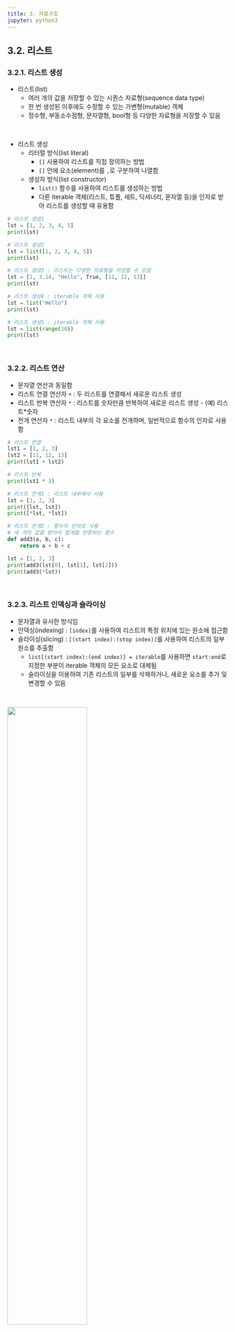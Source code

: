 ```yaml
---
title: 3. 자료구조
jupyter: python3
---
```


## 3.2. 리스트
### 3.2.1. 리스트 생성
+ 리스트(list)
  + 여러 개의 값을 저장할 수 있는 시퀀스 자료형(sequence data type)
  + 한 번 생성된 이후에도 수정할 수 있는 가변형(mutable) 객체
  + 정수형, 부동소수점형, 문자열형, bool형 등 다양한 자료형을 저장할 수 있음

<br>

+ 리스트 생성
  + 리터럴 방식(list literal)
    + `[]` 사용하여 리스트를 직접 정의하는 방법
    + `[]` 안에 요소(element)를 `,`로 구분하여 나열함
  + 생성자 방식(list constructor)
    + `list()` 함수를 사용하여 리스트를 생성하는 방법
    + 다른 iterable 객체(리스트, 튜플, 세트, 딕셔너리, 문자열 등)을 인자로 받아 리스트를 생성할 때 유용함


```python
# 리스트 생성1
lst = [1, 2, 3, 4, 5]
print(lst)
```

```python
# 리스트 생성2
lst = list([1, 2, 3, 4, 5])
print(lst)
```

```python
# 리스트 생성3 : 리스트는 다양한 자료형을 저장할 수 있음
lst = [1, 3.14, "Hello", True, [11, 12, 13]]
print(lst)
```

```python
# 리스트 생성4 : iterable 객체 사용
lst = list("Hello")
print(lst)
```

```python
# 리스트 생성5 : iterable 객체 사용
lst = list(range(10))
print(lst)
```

<br>

### 3.2.2. 리스트 연산
+ 문자열 연산과 동일함
+ 리스트 연결 연산자 `+` : 두 리스트를 연결해서 새로운 리스트 생성
+ 리스트 반복 연산자 `*` : 리스트를 숫자만큼 반복하여 새로운 리스트 생성 - (예) 리스트\*숫자
+ 전개 연산자 `*` : 리스트 내부의 각 요소를 전개하며, 일반적으로 함수의 인자로 사용함

```python
# 리스트 연결
lst1 = [1, 2, 3]
lst2 = [11, 12, 13]
print(lst1 + lst2)
```

```python
# 리스트 반복
print(lst1 * 3)
```

```python
# 리스트 전개1 : 리스트 내부에서 사용
lst = [1, 2, 3]
print([lst, lst])
print([*lst, *lst])
```

```python
# 리스트 전개2 : 함수의 인자로 사용
# 세 개의 값을 받아서 합계를 반환하는 함수
def add3(a, b, c):
    return a + b + c

lst = [1, 2, 3]
print(add3(lst[0], lst[1], lst[2]))
print(add3(*lst))
```

<br>

### 3.2.3. 리스트 인덱싱과 슬라이싱
+ 문자열과 유사한 방식임
+ 인덱싱(indexing) : `[index]`를 사용하여 리스트의 특정 위치에 있는 원소에 접근함
+ 슬라이싱(slicing) : `[(start index):(stop index)]`를 사용하여 리스트의 일부 원소를 추출함
  + `list[(start index):(end index)] = iterable`를 사용하면 `start:end`로 지정한 부분이 iterable 객체의 모든 요소로 대체됨
  + 슬라이싱을 이용하여 기존 리스트의 일부를 삭제하거나, 새로운 요소를 추가 및 변경할 수 있음

<br>

![](./images/fig3-1.png){width=60%}

```python
# 리스트 인덱싱1
lst = [10, 20, 30, 40, 50]
print(lst[0])
```

```python
# 리스트 인덱싱2
lst = [10, 20, 30, 40, 50]
print(lst[-1])
```

```python
# 리스트 접근 연산자 []를 이중으로 사용할 수 있음
lst = [1, 3.14, "Hello", True, [11, 12, 13]]
print(lst[2])
print(lst[2][0])
```

```python
# 리스트는 가변형 객체이므로 인덱스를 이용한 수정이 가능함
lst = [10, 20, 30, 40, 50]
lst[2] = 3
print(lst)
```

```python
# 리스트 슬라이싱1
lst = [10, 20, 30, 40, 50]
print(lst[0:2])
```

```python
# 리스트 슬라이싱2
lst = [10, 20, 30, 40, 50]
print(lst[:2])
print(lst[2:])
print(lst[::2])
```

```python
# 슬라이싱을 이용한 요소 삭제
lst = [10, 20, 30, 40, 50]
lst[1:4] = []                              # 빈 리스트를 할당하면 해당 부분이 삭제됨
print(lst)
```

```python
# 슬라이싱을 이용한 요소 추가
lst = [10, 20, 30, 40, 50]
lst[1:1] = [6, 7]                          # 인덱스 1 위치에 [6, 7]의 요소를 개별적으로 추가
print(lst)
```

```python
# 슬라이싱을 이용한 요소 수정
lst = [10, 20, 30, 40, 50]
lst[1:3] = [6, 7, 8]                       # 인덱스 1~2 부분을 [6, 7, 8]로 수정
print(lst)
```

<br>

### 3.2.4. 중첩 리스트
+ 리스트 안에 또 다른 리스트가 포함된 구조
+ 2차원 리스트
  + 모든 내부 리스트가 동일한 길이를 가진 경우
  + 일반적으로 행(row)과 열(column)로 이루어짐
  + 행렬(matrix)처럼 활용하거나, 데이터를 일정한 구조로 관리할 때 유용함

```python
# 중첩 리스트
nested_lst = [
    [1, 2, 3],
    [4, 5, 6, 7],
    [8, 9]
]

print(nested_lst)
```

```python
for items in nested_lst:
    for item in items:
        print(item)
```

```python
# 2차원 리스트
kor = [80, 82, 75, 95]
eng = [67, 95, 84, 83]
math = [74, 88, 82, 76]
midterm = [kor, eng, math]
print(midterm)
```

<br>

### 3.2.5. 리스트 메소드
#### 3.2.5.1. 리스트 추가

|함수|설명|
|:---:|:------------|
|append()|- 새로운 값을 기존 리스트의 맨 끝에 추가|
|extend()|- 새로운 리스트를 기존 리스트에 추가(덧셈 연산과 같은 효과)|
|insert()|- 기존 리스트의 i번째 인덱스에 새로운 값을 추가 <br>- i번째 인덱스를 기준으로 뒤쪽의 인덱스는 하나씩 밀림|

```python
# 리스트에 한 개의 요소 추가1
lst = [1, 2, 3]
lst.append(4)                              # 실행 결과로 아무것도 출력하지 않음
print(lst)                                 # lst 원본 값이 변함
```

```python
# 리스트에 한 개의 요소 추가2
# 원본 값 변화 없이 리스트에 한 개의 요소를 추가하려면 전개 연산자 *를 사용하면 됨
lst = [1, 2, 3]
new_lst = [*lst, 4]
print(lst)                                 # lst 원본 값이 변하지 않음
print(new_lst)
```

```python
# append() 함수는 여러 개의 인자를 입력하거나, 연속으로 사용할 수 없음
lst = [1, 2, 3]
#lst.append(4,5)
#lst.append(4).append(5)
```

```python
# 리스트에 여러 개의 요소 추가
lst = [1, 2, 3]
lst.extend([11, 12])                       # 실행 결과로 아무것도 출력하지 않음
print(lst)                                 # lst1 원본 값이 변함
```

```python
# extend() 함수와 리스트 연결 연산자 +의 차이
lst1 = [1, 2, 3]
lst2 = [11, 12, 13]
lst1 + lst2                                # 실행 결과가 출력됨
print(lst1)                                # lst1 원본 값이 변하지 않음
print(lst2)                                # lst2 원본 값이 변하지 않음
```

```python
# 특정 위치에 한 개의 요소 추가
lst = [1, 2, 3]
lst.insert(0, 100)                         # 실행 결과로 아무것도 출력하지 않음
print(lst)                                 # lst 원본 값이 변함
```

```python
# 특정 위치에 여러 개의 요소 추가 : 슬라이싱을 이용
lst = [1, 2, 3]
lst[1:1] = [11, 12]                        # 인덱스 1의 위치에 리스트 [11, 12]의 요소를 개별적으로 삽입
print(lst)                                 # lst 원본 값이 변함
```

<br>

#### 3.2.5.2. 리스트 삭제

|함수|설명|
|:---:|:------------|
|pop()|- 특정 인덱스 값을 삭제하고 그 값을 반환 <br>- 인덱스를 생략하면 마지막 요소를 삭제|
|del 키워드|- 특정 인덱스 값을 삭제 <br>- 리스트 객체 자체를 삭제 가능함|
|remove()|- 리스트에서 첫 번째로 일치하는 값을 삭제 <br>- 값으로 삭제하므로 인덱스를 사용하지 않음|
|clear()|- 리스트의 모든 요소를 삭제|

```python
# 특정 인덱스 값 삭제1
lst = [1, 2, 3, 4, 5]
result = lst.pop(3)                        # 실행 결과로 삭제한 값을 반환
print(lst)                                 # lst 원본 값이 변함
print(result)
```

```python
# 특정 인덱스 값 삭제2
lst = [1, 2, 3, 4, 5]
result = lst.pop()                         # 인덱스를 생략하면 마지막 요소를 삭제 후 반환
print(lst)                                 # lst 원본 값이 변함
print(result)
```

```python
# 특정 인덱스 값 삭제3
lst = [1, 2, 3, 4, 5]
del lst[3]                                 # 실행 결과로 아무것도 반환하지 않음
print(lst)                                 # lst 원본 값이 변함
```

```python
# 리스트 객체 삭제
lst = [1, 2, 3, 4, 5]
del lst
#print(lst)
```

```python
# 일치하는 값 삭제1
lst = [1, 2, 3, 4, 5]
lst.remove(4)                              # 실행 결과로 아무것도 출력하지 않음
print(lst)                                 # lst 원본 값이 변함
```

```python
# 일치하는 값 삭제2
lst = [1, 2, 3, 1, 4, 5, 1, 6, 7]
lst.remove(1)                              # 첫 번째로 일치하는 값만 삭제됨
print(lst)                                 # lst 원본 값이 변함
```

```python
# 리스트 모든 요소 삭제
lst = [1, 2, 3, 4, 5]
lst.clear()                                # 실행 결과로 아무것도 출력하지 않음
print(lst)                                 # lst 원본 값이 변함
```

<br>

#### 3.2.5.3. 리스트 재배열

|함수|설명|
|:---:|:------------|
|reverse()|- 리스트 요소를 역순으로 재배열|
|sort()|- 리스트 요소를 오름차순(default)으로 정렬 <br>- 내림차순으로 정렬하려면 reverse=True로 설정|

```python
# 리스트 역순
lst = [52, 273, 103, 32, 275, 1, 7]
lst.reverse()                              # 실행 결과로 아무것도 출력하지 않음
print(lst)                                 # lst 원본 값이 변함
```

```python
# 리스트 정렬
lst = [52, 273, 103, 32, 275, 1, 7]
lst.sort()                                 # 실행 결과로 아무것도 출력하지 않음, 오름차순 정렬
print(lst)                                 # lst 원본 값이 변함

lst.sort(reverse=True)                     # 내림차순 정렬
print(lst)                                 # lst 원본 값이 변함
```

<br>

#### 3.2.5.4. 리스트 검색

|함수|설명|
|:---:|:------------|
|count()|리스트 내부에 특정 값이 몇 번 나타나는지 개수를 반환|
|index()|리스트 내부에 특정 값의 첫 번째 인덱스를 반환하며, 없으면 오류 발생|
|in 연산자|리스트 내부에 특정 값이 있다면 True, 없다면 False를 반환|

```python
# 특정 값 개수
lst = [1, 2, 3, 1, 4, 5, 1, 6, 7]
print(lst.count(1))
print(lst.count(9))
```

```python
# 특정 값의 첫 번쩨 인덱스
lst = [1, 2, 3, 1, 4, 5, 1, 6, 7]
print(lst.index(1))
#print(lst.index(9))
```

```python
# 특정값 찾기
lst = [1, 2, 3, 4, 5]
print(3 in lst)
print(6 in lst)
```

<br>

#### 3.2.5.5. 리스트 통계

|함수|설명|
|:---:|:------------|
|len()|리스트 요소의 개수(리스트 길이) 반환|
|sum()|리스트 요소의 합계 반환|
|max()|리스트 요소 중 최대값 반환|
|min()|리스트 요소 중 최소값 반환|

```python
lst = [1, 2, 3, 4, 5]
print(len(lst))
print(sum(lst))
print(max(lst))
print(min(lst))
```

<br>

### 3.2.6. 리스트 컴프리헨션(list comprehension)

> [식 for 변수 in 반복범위 if 조건식]


+ 기존 리스트를 사용하여 간결하게 새로운 리스트를 생성하는 기법
+ 리스트와 for 문을 한 줄에 사용할 수 있어 코드가 더 직관적으로 작성됨
+ 필터링, 중첩 반복문, 이차원 리스트 등 다양한 방식으로 활용됨

<br>

+ 리스트 컴프리헨션은 수학에서 집합을 정의할 때 **특정 조건을 만족하는 원소들의 집합**으로 표현하는 방법과 유사함
  + 수학적 집합 :  $ S = \{x  |  x$ 는  0 이상 10 이하의 정수$\} $
  + 리스트 컴프리헨션 :  `[x for x in range(10)]`

```python
## 0~9 정수 저장
# 일반적인 반복문 + 리스트
result1 = []
for i in range(10):
    result1.append(i)

print(result1)
```

```python
## 0~9 정수 저장
# 리스트 컴프리헨션
result2 = [i for i in range(10)]
print(result2)
```

```python
## 짝수만 저장 (필터링, if 문과 함께 사용)
# 일반적인 반복문 + 리스트
result1 = []
for i in range(10):
    if i % 2 == 0:
        result1.append(i)

print(result1)
```

```python
## 짝수만 저장 (필터링, if 문과 함께 사용)
# 리스트 컴프리헨션
result2 = [i for i in range(10) if i % 2 == 0]
print(result2)
```

```python
## 두 개의 문자열 조합하여 새로운 리스트 생성 (중첨 반복문)
# 일반적인 반복문 + 리스트
word1 = "Hello"
word2 = "World"
result1 = []

for i in word1:
    for j in word2:
        result1.append(i+j)

print(result1)
```

```python
## 두 개의 문자열 조합하여 새로운 리스트 생성 (중첨 반복문)
# 리스트 컴프리헨션
word1 = "Hello"
word2 = "World"

result2 = [i+j for i in word1 for j in word2]
print(result2)
```

```python
# 리스트 컴프리헨션 (필터링 + 중첩 반복문)
case1 = ["A", "B", "C"]
case2 = ["D", "E", "A"]
result = [i + j for i in case1 for j in case2 if not(i==j)]
print(result)
```

```python
## 리스트의 각 요소를 대문자, 소문자, 길이로 변환하여 이차원 리스트 생성 (이차원 리스트)
# 일반적인 반복문 + 리스트
words = "The quick brown fox jumps over the lazy dog".split()
word_info1 = []

for w in words:
    word_info1.append([w.upper(), w.lower(), len(w)])

word_info1
```

```python
## 리스트의 각 요소를 대문자, 소문자, 길이로 변환하여 이차원 리스트 생성 (이차원 리스트)
# 리스트 컴프리헨션
words = "The quick brown fox jumps over the lazy dog".split()
word_info2 = [[w.upper(), w.lower(), len(w)] for w in words]
word_info2
```

```python
# [주의] 중첩 반복문에서 대괄호의 위치에 따라 리스트의 구조가 달라짐
case1 = ["A", "B", "C"]
case2 = ["1", "2", "3"]

result1 = [i + j for i in case1 for j in case2]                    # 일차원 리스트, 앞의 for 문이 먼저 실행됨
result2 = [[i + j for i in case1] for j in case2]                  # 이차원 리스트, 뒤의 for 문이 바깥쪽에서 먼저 실행됨

print(result1)
print(result2)
```

